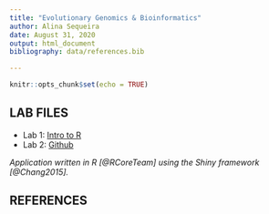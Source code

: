 ```yaml
---
title: "Evolutionary Genomics & Bioinformatics"
author: Alina Sequeira
date: August 31, 2020
output: html_document
bibliography: data/references.bib

---
```


```r
knitr::opts_chunk$set(echo = TRUE)
```


## LAB FILES
* Lab 1: [Intro to R](Alina-Lab1.html)
* Lab 2: [Github](Lab-2_Alina.html)

*Application written in R [@RCoreTeam] using the Shiny framework [@Chang2015].*

## REFERENCES

